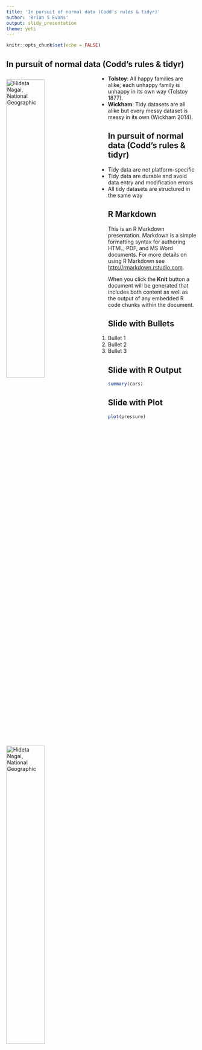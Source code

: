 ```yaml
---
title: 'In pursuit of normal data (Codd’s rules & tidyr)'
author: 'Brian S Evans'
output: slidy_presentation
theme: yeti
---
```

```r
knitr::opts_chunk$set(echo = FALSE)
```
<head>
  <meta charset="utf-8">
  <meta name="viewport" content="width=device-width, initial-scale=1">
  <link rel="stylesheet" href="https://maxcdn.bootstrapcdn.com/bootstrap/3.4.1/css/bootstrap.min.css">
  <script src="https://ajax.googleapis.com/ajax/libs/jquery/3.5.1/jquery.min.js"></script>
  <script src="https://maxcdn.bootstrapcdn.com/bootstrap/3.4.1/js/bootstrap.min.js"></script>
   <link rel="stylesheet" href="https://maxcdn.bootstrapcdn.com/bootstrap/3.4.1/css/bootstrap.min.css">
  <link rel="stylesheet" href="css/styles.css" type="text/css">
  <meta http-equiv="Content-Type" content="text/html;charset=utf-8" />
</head>
<!-- img style= "display: block; margin-left: auto; margin-right: auto;" src="https://i.pinimg.com/originals/7c/36/05/7c3605f31c371e7ff2021bf55aeb09fa.jpg" width = "90%" title=" Hideta Nagai, National Geographic"/--->

## In pursuit of normal data (Codd’s rules & tidyr)

<div class = "row">
<div class = "col-sm-4">
<img style="padding-right:40px; padding-top: 10px; display: block;" align = "left" src="images/upside_down_birds.jpg" width="45%"  title=" Hideta Nagai, National Geographic"/>
</div>
<div class = "col-sm-1"></div>
<div class = "col-sm-7">
<ul style = "padding-left: 10px">
<li><b>Tolstoy</b>: All happy families are alike; each unhappy family is unhappy in its own way (Tolstoy 1877).</li>

<li><b>Wickham</b>:  Tidy datasets are all alike but every messy dataset is messy in its own  (Wickham 2014).</li>
</ul>
</div>
</div>

## In pursuit of normal data (Codd’s rules & tidyr)

<div class = "row">
<div class = "col-sm-4">
<img style="padding-right:40px; padding-top: 10px; display: block;" align = "left" src="images/upside_down_birds.jpg" width="45%"  title=" Hideta Nagai, National Geographic"/>
</div>

<div class = "col-sm-8">
<ul>
<li>Tidy data are not platform-specific</li>
<li>Tidy data are durable and avoid data entry and modification errors</li>
<li>All tidy datasets are structured in the same way</li>
</ul>
</div>
</div>





## R Markdown

<p>This is an R Markdown presentation. Markdown is a simple formatting syntax for authoring HTML, PDF, and MS Word documents. For more details on using R Markdown see <http://rmarkdown.rstudio.com>.</p>

When you click the **Knit** button a document will be generated that includes both content as well as the output of any embedded R code chunks within the document.

## Slide with Bullets

<ol class = "incremental">
<li>Bullet 1</li>
<li>Bullet 2</li>
<li>Bullet 3</li>
</ol>

## Slide with R Output

```r
summary(cars)
```

## Slide with Plot

```r
plot(pressure)
```

